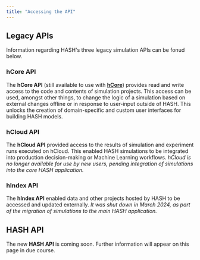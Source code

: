 ```yaml
---
title: "Accessing the API"
---
```


## Legacy APIs

Information regarding HASH's three legacy simulation APIs can be fonud below.

### hCore API

The **hCore API** (still available to use with [**hCore**](/docs/simulations/ide)) provides read and write access to the code and contents of simulation projects. This access can be used, amongst other things, to change the logic of a simulation based on external changes offline or in response to user-input outside of HASH. This unlocks the creation of domain-specific and custom user interfaces for building HASH models.

### hCloud API

The **hCloud API** provided access to the results of simulation and experiment runs executed on hCloud. This enabled HASH simulations to be integrated into production decision-making or Machine Learning workflows. _hCloud is no longer available for use by new users, pending integration of simulations into the core HASH application._

### hIndex API

The **hIndex API** enabled data and other projects hosted by HASH to be accessed and updated externally. _It was shut down in March 2024, as part of the migration of simulations to the main HASH application._

## HASH API

The new **HASH API** is coming soon. Further information will appear on this page in due course.
